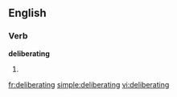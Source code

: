 
==English==

===Verb===
'''deliberating'''

# {{present participle of|[[deliberate]]}}

[[fr:deliberating]]
[[simple:deliberating]]
[[vi:deliberating]]